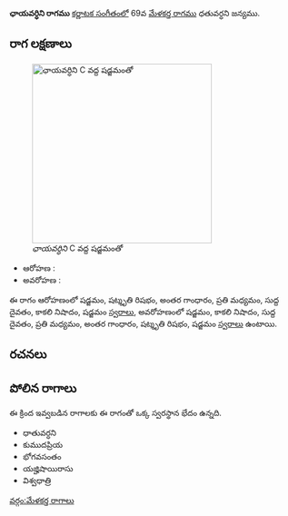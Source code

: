 {{Infobox ragam
	| name          	= ఛాయవర్ధిని
	| synonym	    	= 
	| mela          	= 
	| chakra        	= 
	| janaka        	= 
	| type          	= షడవ
	| arohanam      	= {{svaraC|S|R3|G3|M2|D1|N3|S'}} 
	| avarohanam    	= {{svaraC|S'|N3|D1|M2|G3|R3|S}}
	| jeeva         	=
	| chhaya        	=
	| nyasa         	=
	| vishesha      	= 
	| equivalent  		= 
}}
{{కర్ణాటక సంగీత రాగాలు}}
'''ఛాయవర్ధిని రాగము''' [[కర్ణాటక సంగీతం]]లో 69వ [[మేళకర్త రాగము]] ధతువర్ధని జన్యము. 


==రాగ లక్షణాలు==
[[Image:chayavardhini_kb2wiki.png|thumb|right|316px|''ఛాయవర్ధిని'' C వద్ద షడ్జమంతో]]

* ఆరోహణ : {{svaraC|S|R3|G3|M2|D1|N3|S'}} 
* అవరోహణ : {{svaraC|S'|N3|D1|M2|G3|R3|S}}

ఈ రాగం ఆరోహణంలో షడ్జమం, షట్శృతి రిషభం, అంతర గాంధారం, ప్రతి మధ్యమం, సుద్ద దైవతం, కాకలి  నిషాదం, షడ్జమం [[స్వరాలు]], అవరోహణంలో షడ్జమం, కాకలి  నిషాదం, సుద్ద దైవతం, ప్రతి మధ్యమం, అంతర గాంధారం, షట్శృతి రిషభం, షడ్జమం [[స్వరాలు]] ఉంటాయి.

==రచనలు==



==పోలిన రాగాలు==
ఈ క్రింద ఇవ్వబడిన రాగాలకు ఈ రాగంతో ఒక్క స్వరస్థాన భేదం ఉన్నది.
* ధాతువర్ధని
* కుముదప్రియ
* భోగవసంతం
* యజ్హిషాయిరాసు
* విశ్వధాత్రి



[[వర్గం:మేళకర్త రాగాలు]]